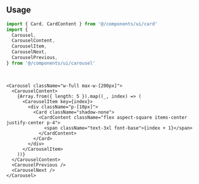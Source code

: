 ```tsx file=<rootDir>/src/components/ui/carousel.tsx title="components/ui/carousel.tsx"
```

<br />

## Usage

```ts
import { Card, CardContent } from '@/components/ui/card'
import {
  Carousel,
  CarouselContent,
  CarouselItem,
  CarouselNext,
  CarouselPrevious,
} from '@/components/ui/carousel'
```

<br />

```tsx
<Carousel className="w-full max-w-[200px]">
  <CarouselContent>
    {Array.from({ length: 5 }).map((_, index) => (
      <CarouselItem key={index}>
        <div className="p-[10px]">
          <Card className="shadow-none">
            <CardContent className="flex aspect-square items-center justify-center p-4">
              <span className="text-3xl font-base">{index + 1}</span>
            </CardContent>
          </Card>
        </div>
      </CarouselItem>
    ))}
  </CarouselContent>
  <CarouselPrevious />
  <CarouselNext />
</Carousel>
```